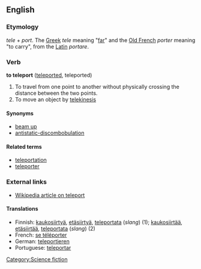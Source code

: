 ==English==

=== Etymology ===
''tele'' + ''port''. The [[Greek]] ''tele'' meaning "[[far]]" and the [[Old French]] ''porter'' meaning "to carry", from the [[Latin]] ''portare''. 

=== Verb ===
'''to teleport''' ([[teleported]], teleported)

# To travel from one point to another without physically crossing the distance between the two points.
# To move an object by [[telekinesis]]

==== Synonyms ====
*[[beam up]]
*[[antistatic-discombobulation]]

==== Related terms ====
*[[teleportation]]
*[[teleporter]]

=== External links ===
* [[w:Teleportation|Wikipedia article on teleport]]

==== Translations ====
*Finnish: [[kaukosiirtyä]], [[etäsiirtyä]], [[teleportata]] (''slang'') (1); [[kaukosiirtää]], [[etäsiirtää]], [[teleportata]] (''slang'') (2)
*French: [[se téléporter]]
*German: [[teleportieren]]
*Portuguese: [[teleportar]]

[[Category:Science fiction]]